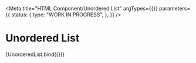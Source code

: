 <!-- @license CC0-1.0 -->


<Meta
  title="HTML Component/Unordered List"
  argTypes={{}}
  parameters={{
    status: {
      type: "WORK IN PROGRESS",
    },
  }}
/>

# Unordered List

<Canvas>
  <Story name="Default">{UnorderedList.bind({})}</Story>
</Canvas>
